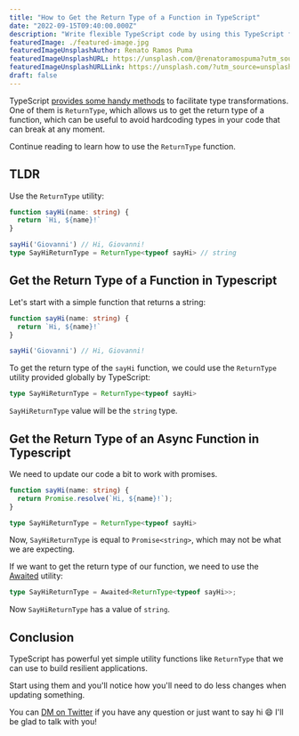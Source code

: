 ```yaml
---
title: "How to Get the Return Type of a Function in TypeScript"
date: "2022-09-15T09:40:00.000Z"
description: "Write flexible TypeScript code by using this TypeScript function"
featuredImage: ./featured-image.jpg
featuredImageUnsplashAuthor: Renato Ramos Puma
featuredImageUnsplashURL: https://unsplash.com/@renatoramospuma?utm_source=unsplash&utm_medium=referral&utm_content=creditCopyText
featuredImageUnsplashURLLink: https://unsplash.com/?utm_source=unsplash&utm_medium=referral&utm_content=creditCopyText
draft: false
---
```


TypeScript [provides some handy methods](https://www.typescriptlang.org/docs/handbook/utility-types.html#returntypetype) to facilitate type transformations. One of them is `ReturnType`, which allows us to get the return type of a function, which can be useful to avoid hardcoding types in your code that can break at any moment.

Continue reading to learn how to use the `ReturnType` function.

## TLDR

Use the `ReturnType` utility:

```ts
function sayHi(name: string) {
  return `Hi, ${name}!`
}

sayHi('Giovanni') // Hi, Giovanni!
type SayHiReturnType = ReturnType<typeof sayHi> // string
```


## Get the Return Type of a Function in Typescript

Let's start with a simple function that returns a string:

```ts
function sayHi(name: string) {
  return `Hi, ${name}!`
}

sayHi('Giovanni') // Hi, Giovanni!
```

To get the return type of the `sayHi` function, we could use the `ReturnType` utility provided globally by TypeScript:

```ts
type SayHiReturnType = ReturnType<typeof sayHi>
```

`SayHiReturnType` value will be the `string` type.

## Get the Return Type of an Async Function in Typescript

We need to update our code a bit to work with promises.


```ts
function sayHi(name: string) {
  return Promise.resolve(`Hi, ${name}!`);
}

type SayHiReturnType = ReturnType<typeof sayHi>
```

Now, `SayHiReturnType` is equal to `Promise<string>`, which may not be what we are expecting.

If we want to get the return type of our function, we need to use the [Awaited](https://www.typescriptlang.org/docs/handbook/utility-types.html#awaitedtype) utility:

```ts
type SayHiReturnType = Awaited<ReturnType<typeof sayHi>>;
```

Now `SayHiReturnType` has a value of `string`.

## Conclusion

TypeScript has powerful yet simple utility functions like `ReturnType` that we can use to build resilient applications.

Start using them and you'll notice how you'll need to do less changes when updating something.

You can [DM on Twitter](https://twitter.com/giovannibenussi) if you have any question or just want to say hi 😄 I'll be glad to talk with you!
